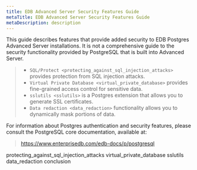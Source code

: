 ```yaml
---
title: EDB Advanced Server Security Features Guide
metaTitle: EDB Advanced Server Security Features Guide
metaDescription: description
---
```


This guide describes features that provide added security to EDB
Postgres Advanced Server installations. It is not a comprehensive guide
to the security functionality provided by PostgreSQL that is built into
Advanced Server.

>   - `SQL/Protect <protecting_against_sql_injection_attacks>` provides
>     protection from SQL injection attacks.
>   - `Virtual Private Database <virtual_private_database>` provides
>     fine-grained access control for sensitive data.
>   - `sslutils <sslutils>` is a Postgres extension that allows you to
>     generate SSL certificates.
>   - `Data redaction <data_redaction>` functionality allows you to
>     dynamically mask portions of data.

For information about Postgres authentication and security features,
please consult the PostgreSQL core documentation, available at:

> <https://www.enterprisedb.com/edb-docs/p/postgresql>

<div class="toctree" data-maxdepth="3">

protecting_against_sql_injection_attacks virtual_private_database
sslutils data_redaction conclusion

</div>
